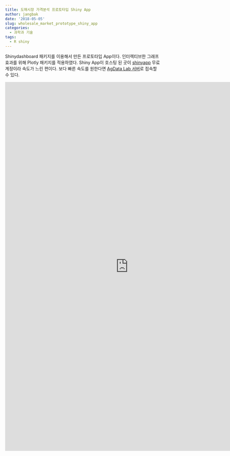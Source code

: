 ```yaml
---
title: 도매시장 가격분석 프로토타입 Shiny App
author: jangbak
date: '2018-05-05'
slug: wholesale_market_prototype_shiny_app
categories:
  - 과학과 기술
tags:
  - R shiny
---
```


Shinydashboard 패키지를 이용해서 만든 프로토타입 App이다. 인터렉티브한 그래프 효과를 위해  Plotly 패키지를 적용하였다. Shiny App이 호스팅 된 곳이 [shinyapp](https://www.shinyapps.io/) 무료 계정이라 속도가 느린 편이다. 보다 빠른 속도를 원한다면 [AgData Lab 서버](http://147.46.228.238:3838/wsmkt_price)로 접속할 수 있다.

<iframe width="800" height="1200" scrolling="yes" frameborder="no"  src=" https://agdata-lab.shinyapps.io/wsmkt_trend/"> </iframe>